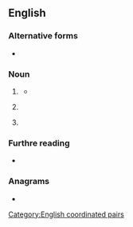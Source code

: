 {{also|M+A|Appendix:Variations of "ma"}}
==English==

===Alternative forms===
* {{alter|en|M+A||rare}}

===Noun===
{{head|en|noun}}

# {{lb|en|business}} {{init of|en|mergers and acquisitions}}
#* {{quote-book|en|year=2013|author=Jakob Miera|title=Mergers & Acquisitions in the Contract Research Organization Industry|publisher=GRIN Verlag|isbn=9783656515371|page=1|text=This thesis deals in general with mergers & acquisitions in the CRO industry, and more specifically with reasons for '''M&A''', success factors during the '''M&A''' process, and why '''M&A''' can fail in the Contract Research Organization industry.}}
# {{lb|en|marketing}} {{init of|en|[[marketing]] and [[advertising]]}}
# {{lb|en|management}} {{init of|en|[[management]] and [[analysis]]}}

===Furthre reading===
* {{pedia|lang=en|mergers and acquisitions}}

===Anagrams===
* {{anagrams|en|a=am|'am|A&M|A. & M.|A. M.|A.M.|AM|Am|Am.|a.m.|am}}

[[Category:English coordinated pairs]]